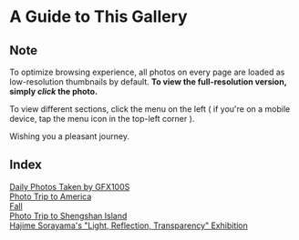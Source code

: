 # A Guide to This Gallery


<Flow />

## Note
 To optimize browsing experience, all photos on every page are loaded as low-resolution thumbnails by default. **To view the full-resolution version, simply *click* the photo.**  

 To view different sections, click the menu on the left ( if you're on a mobile device, tap the menu icon in the top-left corner ).  

 Wishing you a pleasant journey.

## Index

[Daily Photos Taken by GFX100S](./daily%20photos%20taken%20by%20GFX100S/)  
[Photo Trip to America](./Photo%20Trip%20to%20America/)   
[Fall](Fall)  
[Photo Trip to Shengshan Island](./Photo%20Trip%20to%20Shengshan%20Island/)  
[Hajime Sorayama's "Light, Reflection, Transparency" Exhibition](./Hajime%20Sorayama/)  



